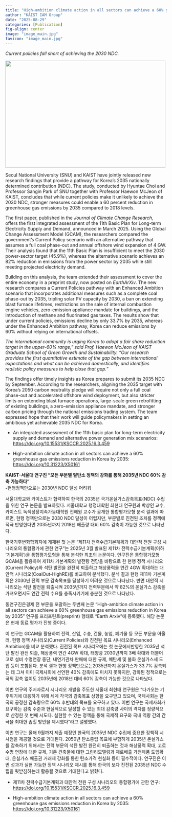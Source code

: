 ```yaml
---
title: "High-ambition climate action in all sectors can achieve a 60% greenhouse gas emissions reduction in Korea by 2035"
author: "KAIST IAM Group"
date: "2025-08-29"
categories: [Publication]
fig-align: center
image: "image_main.jpg"
favicon: "image_main.jpg"
---
```


*Current policies fall short of achieving the 2030 NDC.*

![](image_main.jpg){fig-align="center" width="500" height="333"}

Seoul National University (SNU) and KAIST have jointly released new research findings that provide a pathway for Korea’s 2035 nationally determined contribution (NDC). The study, conducted by Hyuntae Choi and Professor Sangin Park of SNU together with Professor Haewon McJeon of KAIST, concludes that while current policies make it unlikely to achieve the 2030 NDC, stronger measures could enable a 60 percent reduction in greenhouse gas emissions by 2035 compared to 2018 levels.

The first paper, published in the *Journal of Climate Change Research*, offers the first integrated assessment of the 11th Basic Plan for Long-term Electricity Supply and Demand, announced in March 2025. Using the Global Change Assessment Model (GCAM), the researchers compared the government’s Current Policy scenario with an alternative pathway that assumes a full coal phase-out and annual offshore wind expansion of 4 GW. Their analysis found that the 11th Basic Plan is insufficient to meet the 2030 power-sector target (45.9%), whereas the alternative scenario achieves an 82% reduction in emissions from the power sector by 2035 while still meeting projected electricity demand.

Building on this analysis, the team extended their assessment to cover the entire economy in a preprint study, now posted on *EarthArXiv*. The new research compares a Current Policies pathway with an Enhanced Ambition scenario that incorporates additional measures such as a complete coal phase-out by 2035, tripling solar PV capacity by 2030, a ban on extending blast furnace lifetimes, restrictions on the sale of internal combustion engine vehicles, zero-emission appliance mandate for buildings, and the introduction of methane and fluorinated gas taxes. The results show that under current policies, emissions decline by only 33.7% by 2035, whereas under the Enhanced Ambition pathway, Korea can reduce emissions by 60% without relying on international offsets.

*The international community is urging Korea to adopt a fair share reduction target in the upper-60% range,” said Prof. Haewon McJeon of KAIST Graduate School of Green Growth and Sustainability. “Our research provides the first quantitative estimate of the gap between international expectations and what can be achieved domestically, and identifies realistic policy measures to help close that gap.”*

The findings offer timely insights as Korea prepares to submit its 2035 NDC by September. According to the researchers, aligning the 2035 target with Korea’s 2050 carbon neutrality pledge will require not only a full coal phase-out and accelerated offshore wind deployment, but also stricter limits on extending blast furnace operations, large-scale green retrofitting of existing buildings, a zero-emission appliance mandate, and stronger carbon pricing through the national emissions trading system. The team expressed hope that their work will guide policymakers in setting an ambitious yet achievable 2035 NDC for Korea.

-   An integrated assessment of the 11th basic plan for long-term electricity supply and demand and alternative power generation mix scenarios: <https://doi.org/10.15531/KSCCR.2025.16.3.459>

-   High-ambition climate action in all sectors can achieve a 60% greenhouse gas emissions reduction in Korea by 2035: <https://doi.org/10.31223/X50161>

**KAIST-서울대 연구진 "모든 부문별 탈탄소 정책의 강화를 통해 2035년 NDC 60% 감축 가능하다"**\
**-**현행정책만으로는 2030년 NDC 달성 어려워

서울대학교와 카이스트가 협력하여 한국의 2035년 국가온실가스감축목표(NDC) 수립을 위한 연구 논문을 발표하였다. 서울대학교 행정대학원 최현태 연구원과 박상인 교수, 카이스트 녹색성장지속가능대학원 전해원 교수가 공개한 통합평가모형 분석 결과에 따르면, 현행 정책만으로는 2030 NDC 달성이 어렵지만, 부문별로 진전된 조치를 정책에 적극 반영한다면 2035년까지 2018년 배출량 대비 60% 감축이 가능한 것으로 나타났다.

한국기후변화학회지에 게재된 첫 논문 “제11차 전력수급기본계획과 대안적 전원 구성 시나리오의 통합평가에 관한 연구”는 2025년 3월 발표된 제11차 전력수급기본계획(이하 ‘기본계획’)을 통합평가모형을 통해 분석한 최초의 논문이다. 연구진은 통합평가모형 GCAM을 활용하여 제11차 기본계획의 발전량 전망을 바탕으로 한 현행 정책 시나리오(Current Policy)와 석탄 발전을 완전히 퇴출하고 해상풍력을 연간 4GW 확대하는 대안적 시나리오(CoalOut-HighRE)를 비교하여 분석했다. 분석 결과 현행 제11차 기본계획은 2030년 전력 부문 감축목표를 달성하기 어려운 것으로 나타났다. 반면 대안적 시나리오는 석탄 발전을 퇴출시켜 2035년까지 전력부문에서 약 82%의 온실가스 감축을 가져오면서도 연간 전력 수요를 충족시키기에 충분한 것으로 나타났다.

동연구진은경제 전 부문을 포괄하는 두번째 논문 “High-ambition climate action in all sectors can achieve a 60% greenhouse gas emissions reduction in Korea by 2035” 연구를 프리프린트(preprint) 형태로 “Earth Arxiv”에 등록했다. 해당 논문은 현재 동료 평가가 진행 중이다.

이 연구는 GCAM을 활용하여 전력, 산업, 수송, 건물, 농업, 폐기물 등 모든 부문을 아울러, 현행 정책 시나리오(Current Policies)와 진전된 목표 시나리오(Enhanced Ambition)를 비교 분석했다. 진전된 목표 시나리오에는 첫 논문에서반영한 2035년 석탄 발전 완전 퇴출, 해상풍력 연간 4GW 확대, 태양광 2030년까지 3배 확대와 더불어 고로 설비 수명연장 중단, 내연기관차 판매에 대한 규제, 메탄세 및 불화 온실가스세 도입 등이 포함된다. 분석 결과 현행 정책만으로는2035년까지 온실가스가 33.7% 감축되는 데 그쳐 이미 국제사회에 선언한 40% 감축에도 미치지 못하지만, 강화된 정책으로는 국외 감축 없이도 2035년에 2018년 대비 60% 감축이 가능한 것으로 나타났다.

이번 연구의 주저자로서 시나리오 개발을 주도한 서울대 최현태 연구원은 "다가오는 기후위기에 대응하기 위해 세계 각국의 감축목표 상향을 요구받고 있으며, 국제사회는 한국의 공정한 감축량으로 60% 후반대의 목표를 요구하고 있다. 이번 연구는 국제사회가 요구하는 감축 수준과 현실적으로 달성할 수 있는 최대 감축량 사이의 격차를 정량적으로 산정한 첫 번째 시도다. 실현할 수 있는 정책을 통해 국제적 요구와 국내 역량 간의 간극을 최대한 좁힐 방안을 제시했다"라고 설명했다.

이번 연구는 올해 9월까지 제출 예정인 한국의 2035년 NDC 수립에 중요한 정책적 시사점을 제공할 것으로 기대된다. 2050년 탄소중립 목표에 부합하게 2035년 온실가스를 감축하기 위해서는 전력 부문의 석탄 발전 완전히 퇴출하는 것과 해상풍력 확대, 고로 수명 연장에 대한 규제, 기존 건축물에 대한 그린리모델링과 제로배출 가전제품 도입확대, 온실가스 배출권 거래제 강화를 통한 탄소가격 현실화 등이 필수적이다. 연구진은 이번 성과가 실현 가능한 정책 시나리오 제시를 통해 한국의 보다 진전된 2035년 NDC 수립을 뒷받침하는데 활용될 것으로 기대한다고 밝혔다.

-   제11차 전력수급기본계획과 대안적 전원 구성 시나리오의 통합평가에 관한 연구: <https://doi.org/10.15531/KSCCR.2025.16.3.459>

-   High-ambition climate action in all sectors can achieve a 60% greenhouse gas emissions reduction in Korea by 2035: <https://doi.org/10.31223/X50161>
